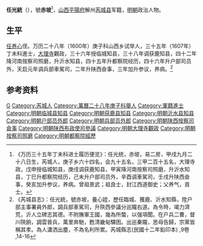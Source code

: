 '''任光統'''（{{bd|？||？||}}），號'''赤坡'''<ref>《万历三十五年丁未科进士履历便览》：任光统，赤坡，易二房，甲戌九月二十八日生，芮城人，庚子乡六十四名，会九十五名，三甲二百十五名，大理寺政，戊申授临城知县，庚戌调获鹿知县，甲寅降河南按察司照磨，升沂水知县，丁巳升都察院经历，己未升户部司员外，辛酉调車駕司，壬戌升陕西僉事，癸亥加升参议，养病。曾祖景武；祖良士，封江西道御史；父养气，貢士。</ref>，[[山西|山西]][[平陽府|平陽府]]解州[[芮城县|芮城县]]军籍，[[明朝|明朝]]政治人物。

== 生平 ==
[[任养心|任养心]]侄。万历二十八年（1600年）庚子科山西乡试举人，三十五年（1607年）丁未科進士，[[大理寺|大理寺]]觀政，三十六年授临城知县，三十八年调获鹿知县，四十二年降河南按察司照磨，升沂水知县，四十五年升都察院经历，四十六年升户部司员外，天启元年调兵部車駕司，二年升陕西僉事，三年加升参议，养病。<ref>《芮城县志》：任光統，號赤坡，養心姪，歷任臨城、獲鹿、沂水知縣，陞户部主事署員外郎，調兵部車駕司，升陝西參議分巡隴右道。為令時，竭力濟荒，沂人立碑志其德。不附撫軍王國，幾為所螫，以强項聞。在户兵二曹，督川陝餉，調雲晉兵，萬里奔馳，甦清畿甸驛困。出巡秦隴，思母告歸，宗黨皆稱其孝。為人瀟洒出塵，不為名利所累。芮城縣志(民國十二年鉛印本) ,9卷 ,14-16</ref>

==参考资料==
{{reflist}}

{{萬曆三十五年丁未科殿試金榜}}

{{明朝人物小作品}}

{{Authority control}}

{{DEFAULTSORT:}}
[[Category:任姓|G]]
[[Category:芮城人|Category:芮城人]]
[[Category:萬曆二十八年庚子科舉人|Category:萬曆二十八年庚子科舉人]]
[[Category:軍籍進士|Category:軍籍進士]]
[[Category:明朝临城县知县|Category:明朝临城县知县]]
[[Category:明朝获鹿县知县|Category:明朝获鹿县知县]]
[[Category:明朝沂水县知县|Category:明朝沂水县知县]]
[[Category:明朝户部员外郎|Category:明朝户部员外郎]]
[[Category:明朝兵部员外郎|Category:明朝兵部员外郎]]
[[Category:明朝陕西按察司僉事|Category:明朝陕西按察司僉事]]
[[Category:明朝陕西布政使司參議|Category:明朝陕西布政使司參議]]
[[Category:明朝大理寺觀政|Category:明朝大理寺觀政]]
[[Category:明朝按察司照磨|Category:明朝按察司照磨]]
[[Category:明朝都察院經歷|Category:明朝都察院經歷]]